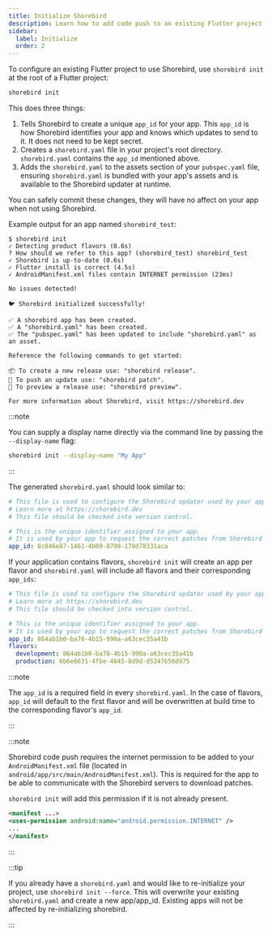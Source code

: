 ```yaml
---
title: Initialize Shorebird
description: Learn how to add code push to an existing Flutter project.
sidebar:
  label: Initialize
  order: 2
---
```


To configure an existing Flutter project to use Shorebird, use `shorebird init`
at the root of a Flutter project:

```sh
shorebird init
```

This does three things:

1. Tells Shorebird to create a unique `app_id` for your app. This `app_id` is
   how Shorebird identifies your app and knows which updates to send to it. It
   does not need to be kept secret.
1. Creates a `shorebird.yaml` file in your project's root directory.
   `shorebird.yaml` contains the `app_id` mentioned above.
1. Adds the `shorebird.yaml` to the assets section of your `pubspec.yaml` file,
   ensuring `shorebird.yaml` is bundled with your app's assets and is available
   to the Shorebird updater at runtime.

You can safely commit these changes, they will have no affect on your app when
not using Shorebird.

Example output for an app named `shorebird_test`:

```
$ shorebird init
✓ Detecting product flavors (0.6s)
? How should we refer to this app? (shorebird_test) shorebird_test
✓ Shorebird is up-to-date (0.6s)
✓ Flutter install is correct (4.5s)
✓ AndroidManifest.xml files contain INTERNET permission (23ms)

No issues detected!

🐦 Shorebird initialized successfully!

✅ A shorebird app has been created.
✅ A "shorebird.yaml" has been created.
✅ The "pubspec.yaml" has been updated to include "shorebird.yaml" as an asset.

Reference the following commands to get started:

📦 To create a new release use: "shorebird release".
🚀 To push an update use: "shorebird patch".
👀 To preview a release use: "shorebird preview".

For more information about Shorebird, visit https://shorebird.dev
```

:::note

You can supply a display name directly via the command line by passing the
`--display-name` flag:

```sh
shorebird init --display-name "My App"
```

:::

The generated `shorebird.yaml` should look similar to:

```yaml
# This file is used to configure the Shorebird updater used by your application.
# Learn more at https://shorebird.dev
# This file should be checked into version control.

# This is the unique identifier assigned to your app.
# It is used by your app to request the correct patches from Shorebird servers.
app_id: 8c846e87-1461-4b09-8708-170d78331aca
```

If your application contains flavors, `shorebird init` will create an app per
flavor and `shorebird.yaml` will include all flavors and their corresponding
`app_ids`:

```yaml
# This file is used to configure the Shorebird updater used by your application.
# Learn more at https://shorebird.dev
# This file should be checked into version control.

# This is the unique identifier assigned to your app.
# It is used by your app to request the correct patches from Shorebird servers.
app_id: 864ab1b0-ba78-4b15-990a-a63cec35a41b
flavors:
  development: 864ab1b0-ba78-4b15-990a-a63cec35a41b
  production: 6b6e6631-4fbe-4645-8d9d-d5247656d975
```

:::note

The `app_id` is a required field in every `shorebird.yaml`. In the case of
flavors, `app_id` will default to the first flavor and will be overwritten at
build time to the corresponding flavor's `app_id`.

:::

:::note

Shorebird code push requires the internet permission to be added to your
`AndroidManifest.xml` file (located in
`android/app/src/main/AndroidManifest.xml`). This is required for the app to be
able to communicate with the Shorebird servers to download patches.

`shorebird init` will add this permission if it is not already present.

```xml
<manifest ...>
<uses-permission android:name="android.permission.INTERNET" />
...
</manifest>
```

:::

:::tip

If you already have a `shorebird.yaml` and would like to re-initialize your
project, use `shorebird init --force`. This will overwrite your existing
`shorebird.yaml` and create a new app/app_id. Existing apps will not be affected
by re-initializing shorebird.

:::
